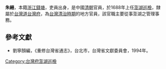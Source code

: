 '''朱縉'''，本籍[[浙江|浙江]][[錢塘|錢塘]]，吏員出身，是中國[[清朝|清朝]]官員，於1688年上任[[澎湖|澎湖]][[巡檢|巡檢]]，隸屬於[[台灣道|台灣道]][[台灣府|台灣府]]，為[[台灣清治時期|台灣清治時期]]的地方官員，該官職主要從事澎湖之管理事務。
{{start box}}
{{s-before|[[姚法唐|姚法唐]]}}
{{s-title|[[臺灣府臺灣縣澎湖巡檢|臺灣府澎湖巡檢]]|1688年上任}}
{{s-after|[[胡廷鳳|胡廷鳳]]}}
{{end box}}

==參考文獻==
*劉寧顏編，《重修台灣省通志》，台北市，台灣省文獻委員會，1994年。
{{清朝人物小作品}}
[[Category:台灣府澎湖巡檢|Category:台灣府澎湖巡檢]]